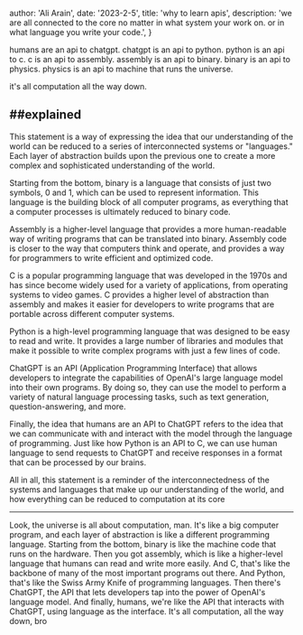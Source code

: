 
  author: 'Ali Arain',
  date: '2023-2-5',
  title: 'why to learn apis',
  description:
    'we are all connected to the core no matter in what system your work on. or in what language you write your code.',
}


humans are an api to chatgpt.
chatgpt is an api to python.
python is an api to c.
c is an api to assembly.
assembly is an api to binary.
binary is an api to physics.
physics is an api to machine that runs the universe.

it's all computation all the way down.

## ##explained

This statement is a way of expressing the idea that our understanding of the world can be reduced to a series of interconnected systems or "languages." Each layer of abstraction builds upon the previous one to create a more complex and sophisticated understanding of the world.

Starting from the bottom, binary is a language that consists of just two symbols, 0 and 1, which can be used to represent information. This language is the building block of all computer programs, as everything that a computer processes is ultimately reduced to binary code.

Assembly is a higher-level language that provides a more human-readable way of writing programs that can be translated into binary. Assembly code is closer to the way that computers think and operate, and provides a way for programmers to write efficient and optimized code.

C is a popular programming language that was developed in the 1970s and has since become widely used for a variety of applications, from operating systems to video games. C provides a higher level of abstraction than assembly and makes it easier for developers to write programs that are portable across different computer systems.

Python is a high-level programming language that was designed to be easy to read and write. It provides a large number of libraries and modules that make it possible to write complex programs with just a few lines of code.

ChatGPT is an API (Application Programming Interface) that allows developers to integrate the capabilities of OpenAI's large language model into their own programs. By doing so, they can use the model to perform a variety of natural language processing tasks, such as text generation, question-answering, and more.

Finally, the idea that humans are an API to ChatGPT refers to the idea that we can communicate with and interact with the model through the language of programming. Just like how Python is an API to C, we can use human language to send requests to ChatGPT and receive responses in a format that can be processed by our brains.

All in all, this statement is a reminder of the interconnectedness of the systems and languages that make up our understanding of the world, and how everything can be reduced to computation at its core

---

Look, the universe is all about computation, man. It's like a big computer program, and each layer of abstraction is like a different programming language. Starting from the bottom, binary is like the machine code that runs on the hardware. Then you got assembly, which is like a higher-level language that humans can read and write more easily. And C, that's like the backbone of many of the most important programs out there. And Python, that's like the Swiss Army Knife of programming languages. Then there's ChatGPT, the API that lets developers tap into the power of OpenAI's language model. And finally, humans, we're like the API that interacts with ChatGPT, using language as the interface. It's all computation, all the way down, bro
